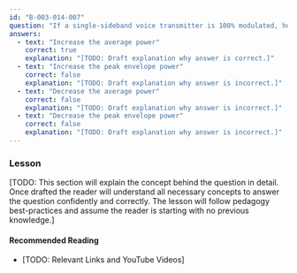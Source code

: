 ```yaml
---
id: "B-003-014-007"
question: "If a single-sideband voice transmitter is 100% modulated, how will using a speech processor affect the transmitter's output?"
answers:
  - text: "Increase the average power"
    correct: true
    explanation: "[TODO: Draft explanation why answer is correct.]"
  - text: "Increase the peak envelope power"
    correct: false
    explanation: "[TODO: Draft explanation why answer is incorrect.]"
  - text: "Decrease the average power"
    correct: false
    explanation: "[TODO: Draft explanation why answer is incorrect.]"
  - text: "Decrease the peak envelope power"
    correct: false
    explanation: "[TODO: Draft explanation why answer is incorrect.]"
---
```


### Lesson

[TODO: This section will explain the concept behind the question in detail. Once drafted the reader will understand all necessary concepts to answer the question confidently and correctly. The lesson will follow pedagogy best-practices and assume the reader is starting with no previous knowledge.]

#### Recommended Reading

- [TODO: Relevant Links and YouTube Videos]

